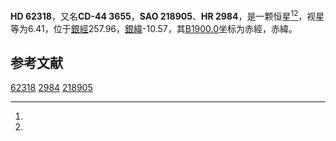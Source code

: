 {{Starbox begin
| name = HD 62318
}}
{{Starbox observe
| epoch = [[J2000.0|J2000.0]]
| constell = {{星座名待查}}<ref name=SIMBAD>{{cite web
 | url=http://simbad.u-strasbg.fr/simbad/sim-id?Ident=HR+2984
 | title =Pulsating variable Star
 | publisher=Centre de Données astronomiques de Strasbourg
 | work=SIMBAD
 | accessdate=2012-07-13}}</ref><ref name=DATA>{{cite web
 | url=http://vizier.u-strasbg.fr/viz-bin/VizieR-5?-out.add=.&-source=5050&-corr=PK=HR&-out.max=9999&HR=2984
 | title=VizieR Detailed Page
 | accessdate=2012-07-13
 | archive-date=2016-03-05
 | archive-url=https://web.archive.org/web/20160305000402/http://vizier.u-strasbg.fr/viz-bin/VizieR-5?-out.add=.&-source=5050&-corr=PK=HR&-out.max=9999&HR=2984
 | dead-url=no
 }}</ref>
| 星官 = 
| ra = {{RA|7|41|21.8}}<ref name=SIMBAD /><ref name=DATA />
| dec = {{DEC|-44|37|56}}<ref name=SIMBAD /><ref name=DATA />
| appmag_v = 6.41<ref name=SIMBAD /><ref name=DATA />
}}
{{Starbox character
| class = B7IV-V<ref name=SIMBAD /><ref name=DATA />
| b-v = 0<ref name=SIMBAD /><ref name=DATA />
| u-b = -0.18<ref name=SIMBAD /><ref name=DATA />
| r-i = <ref name=SIMBAD /><ref name=DATA />
| variable = 
}}
{{Starbox astrometry
| radial_v = -0.18
| prop_mo_ra = 27
| parallax = 
| p_error = 
}}
{{Starbox catalog
| names =CD-44 3655，[[SAO星表|SAO]] 218905，[[HD星表|HD]] 62318，[[HR星表|HR]] 2984}}
{{Starbox reference |Simbad=HR+2984}}
{{Starbox end}}

'''HD 62318'''，又名'''CD-44 3655'''，'''SAO 218905'''、'''HR 2984'''，是一颗恒星<ref name=SIMBAD /><ref name=DATA />，视星等为6.41，位于[[銀道座標系|銀經]]257.96，[[銀道座標系|銀緯]]-10.57，其[[B1900.0|B1900.0]]坐标为赤經{{RA|7|38|13.5}}，赤緯{{DEC|-44|-10.57|50}}。

== 参考文献 ==
{{reflist}}

{{star-stub}}

[[Category:HD和HDE天體|62318]]
[[Category:HR天體|2984]]
[[Category:SAO天體|218905]]